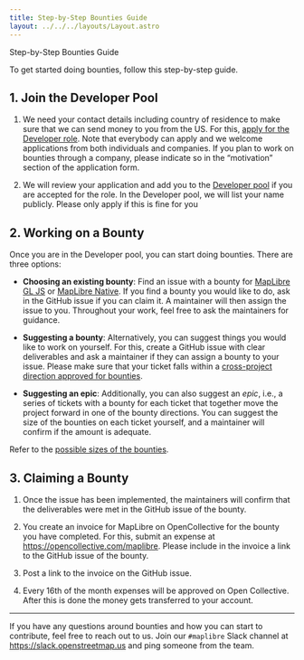 ```yaml
---
title: Step-by-Step Bounties Guide
layout: ../../../layouts/Layout.astro
---
```



<TitleHeader>Step-by-Step Bounties Guide</TitleHeader>
<div class="container">

To get started doing bounties, follow this step-by-step guide.

## 1. Join the Developer Pool

1. We need your contact details including country of residence to make sure that we can send money to you from the US. For this, <a href="https://maplibre.org/jobs">apply for the Developer role</a>. Note that everybody can apply and we welcome applications from both individuals and companies. If you plan to work on bounties through a company, please indicate so in the “motivation” section of the application form.

1. We will review your application and add you to the <a href="https://github.com/maplibre/maplibre/wiki/Developer-Role#current-role-holders-developer-pool">Developer pool</a> if you are accepted for the role. In the Developer pool, we will list your name publicly. Please only apply if this is fine for you

## 2. Working on a Bounty

Once you are in the Developer pool, you can start doing bounties. There are three options:

- **Choosing an existing bounty**: Find an issue with a bounty for [MapLibre GL JS](https://github.com/maplibre/maplibre-gl-js/issues?q=is%3Aissue+is%3Aopen+label%3A%22%F0%9F%92%B0+bounty+S%22%2C%22%F0%9F%92%B0+bounty+M%22%2C%22%F0%9F%92%B0+bounty+L%22%2C%22%F0%9F%92%B0+bounty+XL%22%2C%22%F0%9F%92%B0+bounty+XXL%22+) or <a href="https://github.com/maplibre/maplibre-native/issues?q=is%3Aissue+is%3Aopen+label%3A%22%F0%9F%92%B0+bounty+S%22%2C%22%F0%9F%92%B0+bounty+M%22%2C%22%F0%9F%92%B0+bounty+L%22%2C%22%F0%9F%92%B0+bounty+XL%22%2C%22%F0%9F%92%B0+bounty+XXL%22+">MapLibre Native</a>. If you find a bounty you would like to do, ask in the GitHub issue if you can claim it. A maintainer will then assign the issue to you. Throughout your work, feel free to ask the maintainers for guidance.

- **Suggesting a bounty**: Alternatively, you can suggest things you would like to work on yourself. For this, create a GitHub issue with clear deliverables and ask a maintainer if they can assign a bounty to your issue. Please make sure that your ticket falls within a <a href="https://github.com/maplibre/maplibre/issues?q=is%3Aissue+is%3Aopen+label%3A%22bounty+direction%22">cross-project direction approved for bounties</a>.

- **Suggesting an epic**: Additionally, you can also suggest an _epic_, i.e., a series of tickets with a bounty for each ticket that together move the project forward in one of the bounty directions. You can suggest the size of the bounties on each ticket yourself, and a maintainer will confirm if the amount is adequate.

Refer to the <a href="https://github.com/maplibre/maplibre/wiki/Bounty-System#bounty-sizes">possible sizes of the bounties</a>.

## 3. Claiming a Bounty

1. Once the issue has been implemented, the maintainers will confirm that the deliverables were met in the GitHub issue of the bounty.

1. You create an invoice for MapLibre on OpenCollective for the bounty you have completed. For this, submit an expense at https://opencollective.com/maplibre. Please include in the invoice a link to the GitHub issue of the bounty.

1. Post a link to the invoice on the GitHub issue.

1. Every 16th of the month expenses will be approved on Open Collective. After this is done the money gets transferred to your account.

---

If you have any questions around bounties and how you can start to contribute, feel free to reach out to us. Join our `#maplibre` Slack channel at https://slack.openstreetmap.us and ping someone from the team.

</div>
